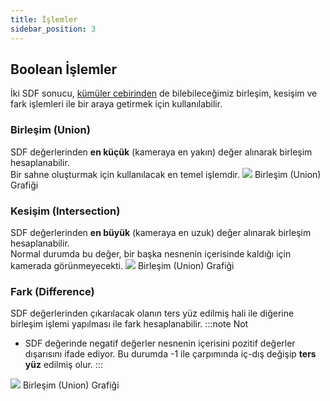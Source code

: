 ```yaml
---
title: İşlemler 
sidebar_position: 3
---
```


## Boolean İşlemler

İki SDF sonucu, [kümüler cebirinden](https://acikders.tuba.gov.tr/mod/resource/view.php?id=731) de bilebileceğimiz birleşim, kesişim ve fark işlemleri ile bir araya getirmek için kullanılabilir. 

### Birleşim (Union)
SDF değerlerinden **en küçük** (kameraya en yakın) değer alınarak birleşim hesaplanabilir.  
Bir sahne oluşturmak için kullanılacak en temel işlemdir.
<Image src='/img/union.svg' size='200px'>
  Birleşim (Union) Grafiği
</Image>

<RayMarcer name='union' />

### Kesişim (Intersection)
SDF değerlerinden **en büyük** (kameraya en uzuk) değer alınarak birleşim hesaplanabilir.  
Normal durumda bu değer, bir başka nesnenin içerisinde kaldığı için kamerada görünmeyecekti.
<Image src='/img/intersection.svg' size='200px'>
  Birleşim (Union) Grafiği
</Image>

<RayMarcer name='intersection' />

### Fark (Difference)
SDF değerlerinden çıkarılacak olanın ters yüz edilmiş hali ile diğerine birleşim işlemi yapılması ile fark hesaplanabilir.
:::note Not
  * SDF değerinde negatif değerler nesnenin içerisini pozitif değerler dışarısını ifade ediyor. Bu durumda -1 ile çarpımında iç-dış değişip **ters yüz** edilmiş olur.
:::
<Image src='/img/difference.svg' size='200px'>
  Birleşim (Union) Grafiği
</Image>

<RayMarcer name='difference' />